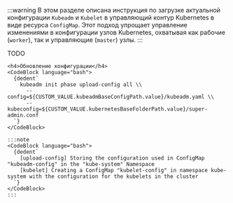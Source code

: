 


:::warning
В этом разделе описана инструкция по загрузке актуальной конфигурации `Kubeadm` и `Kubelet` в управляющий контур Kubernetes в виде ресурса `ConfigMap`. Этот подход упрощает управление изменениями в конфигурации узлов Kubernetes, охватывая как рабочие (`worker`), так и управляющие (`master`) узлы.
:::

<Tabs groupId="install-type">

  <TabItem value='HardWay'>
    TODO
  </TabItem>

  <TabItem value='Kubeadm'>

    <h4>Обновление конфигурации</h4>
    <CodeBlock language="bash">
      {dedent`
        kubeadm init phase upload-config all \\
          --config=${CUSTOM_VALUE.kubeadmBaseConfigPath.value}/kubeadm.yaml \\
          --kubeconfig=${CUSTOM_VALUE.kubernetesBaseFolderPath.value}/super-admin.conf
      `}
    </CodeBlock>

    :::note
    <CodeBlock language="bash">
      {dedent`
        [upload-config] Storing the configuration used in ConfigMap "kubeadm-config" in the "kube-system" Namespace
        [kubelet] Creating a ConfigMap "kubelet-config" in namespace kube-system with the configuration for the kubelets in the cluster
      `}
    </CodeBlock>
    :::

  </TabItem>
</Tabs>
